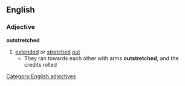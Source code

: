 ==English==
===Adjective===
'''outstretched'''
#[[extended]] or [[stretched]] [[out]]
#* They ran towards each other with arms '''outstretched''', and the credits rolled
[[Category:English adjectives]]